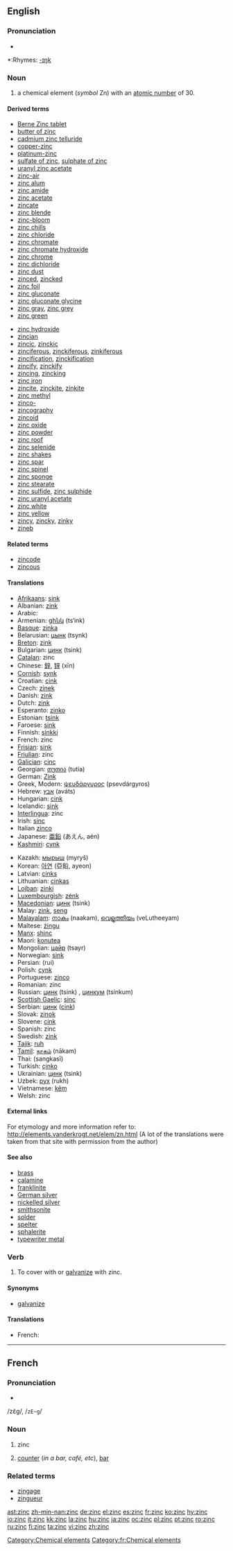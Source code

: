 ==English==
{{elements|Zn|copper|Cu|gallium|Ga}}

===Pronunciation===
*{{audio|en-us-zinc.ogg|Audio (US)}}

*:Rhymes: [[Rhymes:English:-ɪŋk|-ɪŋk]]

===Noun===
{{en-noun|-}}
{{wikipedia}}

# a chemical element (''symbol'' Zn) with an [[atomic number]] of 30.

====Derived terms====
{{top2}}
*[[w:Berne Zinc tablet|Berne Zinc tablet]]
*[[butter of zinc]]
*[[cadmium zinc telluride]]
*[[copper-zinc]]
*[[platinum-zinc]]
*[[sulfate of zinc]], [[sulphate of zinc]]
*[[uranyl zinc acetate]]
*[[zinc-air]]
*[[zinc alum]]
*[[zinc amide]]
*[[zinc acetate]]
*[[zincate]]
*[[zinc blende]]
*[[zinc-bloom]]
*[[zinc chills]]
*[[zinc chloride]]
*[[zinc chromate]]
*[[zinc chromate hydroxide]]
*[[zinc chrome]]
*[[zinc dichloride]]
*[[zinc dust]]
*[[zinced]], [[zincked]]
*[[zinc foil]]
*[[zinc gluconate]]
*[[zinc gluconate glycine]]
*[[zinc gray]], [[zinc grey]]
*[[zinc green]]
{{mid2}}
*[[zinc hydroxide]]
*[[zincian]]
*[[zincic]], [[zinckic]]
*[[zinciferous]], [[zinckiferous]], [[zinkiferous]]
*[[zincification]], [[zinckification]]
*[[zincify]], [[zinckify]]
*[[zincing]], [[zincking]]
*[[zinc iron]]
*[[zincite]], [[zinckite]], [[zinkite]]
*[[zinc methyl]]
*[[zinco-]]
*[[zincography]]
*[[zincoid]]
*[[zinc oxide]]
*[[zinc powder]]
*[[zinc roof]]
*[[zinc selenide]]
*[[zinc shakes]]
*[[zinc spar]]
*[[zinc spinel]]
*[[zinc sponge]]
*[[zinc stearate]]
*[[zinc sulfide]], [[zinc sulphide]]
*[[zinc uranyl acetate]]
*[[zinc white]]
*[[zinc yellow]]
*[[zincy]], [[zincky]], [[zinky]]
*[[zineb]]
{{bottom}}

====Related terms====
*[[zincode]]
*[[zincous]]

====Translations====
{{top}}
*[[Afrikaans]]: [[sink#Afrikaans|sink]]
*Albanian: [[zink]]
*Arabic: {{ARchar|[[خارصين]]}} {{unicode|(kharaʂí:n)}} {{m}}
*Armenian: [[ցինկ]] (ts‘ink)
*[[Basque]]: [[zinka]]
*Belarusian: [[цынк]] (tsynk) {{m}}
*[[Breton]]: [[zink]] {{m}}
*Bulgarian: [[цинк]] (tsink) {{m}}
*[[Catalan]]: zinc
*Chinese: [[鋅]], [[锌]] (xīn)
*[[Cornish]]: [[synk]]
*Croatian: [[cink]]
*Czech: [[zinek]] {{m}}
*Danish: [[zink]]
*Dutch: [[zink]] {{n}}
*Esperanto: [[zinko]]
*Estonian: [[tsink]]
*Faroese: [[sink#Faroese|sink]]
*Finnish: [[sinkki]]
*French: zinc {{m}}
*[[Frisian]]: [[sink#Frisian|sink]] {{n}}
*[[Friulian]]: zinc
*[[Galician]]: [[cinc]]
*Georgian: [[თუთია]] (tutia)
*German: [[Zink]] {{n}}
*Greek, Modern: [[ψευδάργυρος]] (psevdárgyros) {{m}}
*Hebrew: [[אבץ]] (aváts)
*Hungarian: [[cink]]
*Icelandic: [[sink#Icelandic|sink]]
*[[Interlingua]]: zinc
*Irish: [[sinc]]
*Italian [[zinco]] {{m}}
*Japanese: [[亜鉛]] (あえん, aén)
*[[Kashmiri]]: [[cynk]]
{{mid}}
*Kazakh: [[мырыш]] (myryš)
*Korean: [[아연]] (亞鉛, ayeon)
*Latvian: [[cinks]]
*Lithuanian: [[cinkas]]
*[[Lojban]]: [[zinki]]
*[[Luxembourgish]]: [[zénk]]
*[[Macedonian]]: [[цинк]] (tsink) {{m}}
*Malay: [[zink]], [[seng]]
*[[Malayalam]]: [[നാകം]] (naakam), [[വെളുത്തീയം]] (veLutheeyam)
*Maltese: [[żingu]] {{m}}
*[[Manx]]: [[shinc]] {{g|Manx}}
*Maori: [[konutea]]
*Mongolian: [[цайр]] (tsayr)
*Norwegian: [[sink#Norwegian|sink]]
*Persian: {{FAchar|[[روی]]}} (rui)
*Polish: [[cynk]] {{m}}
*Portuguese: [[zinco]] {{m}}
*Romanian: zinc {{n}}
*Russian: [[цинк]] (tsink) {{m}}, [[цинкум]] (tsínkum) {{m}}
*[[Scottish Gaelic]]: [[sinc]]
*Serbian: [[цинк]] ([[cink]]) {{m}}
*Slovak: [[zinok]]
*Slovene: [[cink]]
*Spanish: zinc {{m}}
*Swedish: [[zink]]
*[[Tajik]]: [[ruh]]
*[[Tamil]]: [[நாகம்]] (nākam)
*Thai: {{THchar|[[สังกะสี]]}} (sangkasī)
*Turkish: [[çinko]]
*Ukrainian: [[цинк]] (tsink) {{m}}
*Uzbek: [[рух]] (rukh)
*Vietnamese: [[kẽm]]
*Welsh: zinc
{{bottom}}

====External links====
For etymology and more information refer to:
http://elements.vanderkrogt.net/elem/zn.html
(A lot of the translations were taken from that site with permission from the author)

====See also====
*[[brass]]
*[[calamine]]
*[[franklinite]]
*[[German silver]]
*[[nickelled silver]]
*[[smithsonite]]
*[[solder]]
*[[spelter]]
*[[sphalerite]]
*[[typewriter metal]]

===Verb===
{{en-verb|zincs|'''[[zincing]]''', '''[[zinking]]''' or '''[[zincking]]'''|'''[[zinced]]''', '''[[zinked]]''' or '''[[zincked]]'''}}

#{{rare}} To cover with or [[galvanize]] with zinc.
====Synonyms====
*[[galvanize]]
====Translations====
*French: {{t+|fr|zinguer}}

----

==French==

===Pronunciation===
*{{audio|en-us-zinc.ogg|Audio (US)}}

/zɛ̃ɡ/, /<tt>zE~g</tt>/

===Noun===
{{fr-noun-reg|m}}

# zinc
# {{informal|lang=fr}} [[counter]] (''in a bar, café, etc''), [[bar]]

===Related terms===
*[[zingage]]
*[[zingueur]]

[[Category:Chemical elements]]
[[Category:fr:Chemical elements]]

[[ast:zinc]]
[[zh-min-nan:zinc]]
[[de:zinc]]
[[el:zinc]]
[[es:zinc]]
[[fr:zinc]]
[[ko:zinc]]
[[hy:zinc]]
[[io:zinc]]
[[it:zinc]]
[[kk:zinc]]
[[la:zinc]]
[[hu:zinc]]
[[ja:zinc]]
[[oc:zinc]]
[[pl:zinc]]
[[pt:zinc]]
[[ro:zinc]]
[[ru:zinc]]
[[fi:zinc]]
[[ta:zinc]]
[[vi:zinc]]
[[zh:zinc]]
